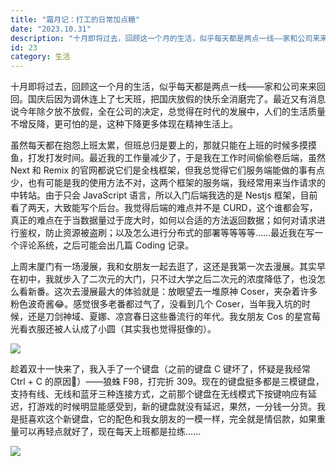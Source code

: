 ```yaml
---
title: "霜月记：打工的日常加点糖"
date: "2023.10.31"
description: "十月即将过去，回顾这一个月的生活，似乎每天都是两点一线——家和公司来来回回。国庆后因为调休连上了七天班，把国庆放假的快乐全消磨完了。最近又有消息说今年除夕放不放假，全在公司的决定，总觉得在时代的发展中，人们的生活质量不增反降，更可怕的是，这种下降更多体现在精神生活上......"
id: 23
category: 生活
---
```


十月即将过去，回顾这一个月的生活，似乎每天都是两点一线——家和公司来来回回。国庆后因为调休连上了七天班，把国庆放假的快乐全消磨完了。最近又有消息说今年除夕放不放假，全在公司的决定，总觉得在时代的发展中，人们的生活质量不增反降，更可怕的是，这种下降更多体现在精神生活上。

虽然每天都在抱怨上班太累，但班总归是要上的，那就只能在上班的时候多摸摸鱼，打发打发时间。最近我的工作量减少了，于是我在工作时间偷偷卷后端，虽然 Next 和 Remix 的官网都说它们是全栈框架，但我总觉得它们服务端能做的事有点少，也有可能是我的使用方法不对，这两个框架的服务端，我经常用来当作请求的中转站。由于只会 JavaScript 语言，所以入门后端我选的是 Nestjs 框架，目前看了两天，大致能写个后台。我觉得后端的难点并不是 CURD，这个谁都会写，真正的难点在于当数据量过于庞大时，如何以合适的方法返回数据；如何对请求进行鉴权，防止资源被盗刷；以及怎么进行分布式的部署等等等等......最近我在写一个评论系统，之后可能会出几篇 Coding 记录。

上周末厦门有一场漫展，我和女朋友一起去逛了，这还是我第一次去漫展。其实早在初中，我就步入了二次元的大门，只不过大学之后二次元的浓度降低了，也没怎么看新番。这次去漫展最大的体验就是：放眼望去一堆原神 Coser，夹杂着许多粉色波奇酱😂。感觉很多老番都过气了，没看到几个 Coser，当年我入坑的时候，还是刀剑神域、夏娜、凉宫春日这些番流行的年代。我女朋友 Cos 的星宫莓光看衣服还被人认成了小圆（其实我也觉得挺像的）。

![](https://article.biliimg.com/bfs/article/fa6bc89f3129f4d94defa2354fce128c129000357.jpg)

趁着双十一快来了，我入手了一个键盘（之前的键盘 C 键坏了，怀疑是我经常 Ctrl + C 的原因🤡）——狼蛛 F98，打完折 309。现在的键盘挺多都是三模键盘，支持有线、无线和蓝牙三种连接方式，之前那个键盘在无线模式下按键响应有延迟，打游戏的时候明显能感受到，新的键盘就没有延迟，果然，一分钱一分货。我是挺喜欢这个新键盘，它的配色和我女朋友的一模一样，完全就是情侣款，如果重量可以再轻点就好了，现在每天上班都是拉练......

![](https://article.biliimg.com/bfs/article/92f1a5a81b2cca32bd5702c382110b17129000357.jpg)
